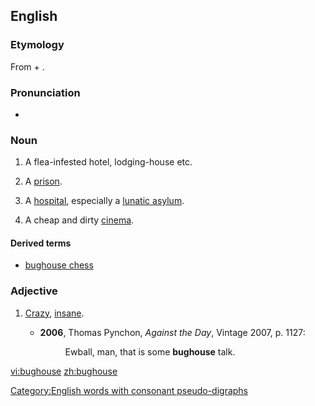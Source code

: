 ==English==

===Etymology===
From {{term|bug}} + {{term|house}}.

===Pronunciation===
* {{IPA|/ˈbʌghaʊs/}}

===Noun===
{{en-noun}}

# {{US|slang}} A flea-infested hotel, lodging-house etc.
# {{US|slang}} A [[prison]].
# {{US|slang}} A [[hospital]], especially a [[lunatic asylum]].
# {{South Africa|slang}} A cheap and dirty [[cinema]].

====Derived terms====
* [[bughouse chess]]

===Adjective===
{{en-adj}}

# {{US|slang}} [[crazy|Crazy]], [[insane]].
#* '''2006''', Thomas Pynchon, ''Against the Day'', Vintage 2007, p. 1127:
#*: Ewball, man, that is some '''bughouse''' talk.
[[Category:English words with consonant pseudo-digraphs]]
[[vi:bughouse]]
[[zh:bughouse]]
